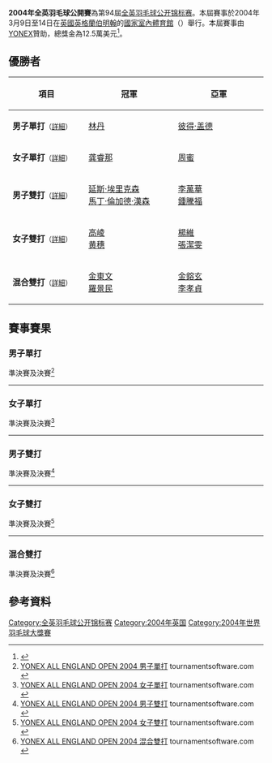 {{noteTA|G1=Badminton}}
{{infobox badminton event
|name           = 2004年全英羽毛球公開賽
|image          =
|size           = 
|caption        =
|dates          = 2004年3月9日－3月14日
|number_edition = 第94屆
|level          = 
|prize_money    = 12.5萬美元
|other          =
|location       = {{ENG}}[[伯明翰|伯明翰]]
|venue          = [[國家室內體育館|國家室內體育館]]
|previous       = 2003年全英羽球公開錦標賽
|next           = 2005年全英羽毛球公開賽
}}
'''2004年全英羽毛球公開賽'''為第94屆[[全英羽毛球公开锦标赛|全英羽毛球公开锦标赛]]。本屆賽事於2004年3月9日至14日在[[英國|英國]][[英格蘭|英格蘭]][[伯明翰|伯明翰]]的[[國家室內體育館|國家室內體育館]]（{{lang|en|National Indoor Arena}}）舉行。本屆賽事由[[YONEX|YONEX]]贊助，總獎金為12.5萬美元<ref>{{cite news|title=全英羽毛球赛中国夺三冠 林丹击败盖德首度封王|url=http://sports.sina.com.cn/o/2004-03-15/0016807799.shtml|agency=新浪体育|date=2004-03-15|accessdate=2015-07-21|archive-date=2016-05-18|archive-url=https://web.archive.org/web/20160518134721/http://sports.sina.com.cn/o/2004-03-15/0016807799.shtml|dead-url=no}}</ref>。

== 優勝者 ==
{| class=wikitable style="font-size:small"
!width="200"|項目
!width="250"|冠軍
!width="250"|亞軍
|-
|'''男子單打'''<small>（[[#男子單打|詳細]]）</small>
|{{flagicon|CHN}} [[林丹|林丹]]
|{{flagicon|DEN}} [[彼得·盖德|彼得·盖德]]
|-
|'''女子單打'''<small>（[[#女子單打|詳細]]）</small>
|{{flagicon|CHN}} [[龚睿那|龚睿那]]
|{{flagicon|CHN}} [[周蜜|周蜜]]
|-
|'''男子雙打'''<small>（[[#男子雙打|詳細]]）</small>
|{{flagicon|DEN}} [[延斯·埃里克森|延斯·埃里克森]]<br/>{{flagicon|DEN}} [[馬丁·倫加德·漢森|馬丁·倫加德·漢森]]
|{{flagicon|MAS}} [[李萬華|李萬華]]<br/>{{flagicon|MAS}} [[鍾騰福|鍾騰福]]
|-
|'''女子雙打'''<small>（[[#女子雙打|詳細]]）</small>
|{{flagicon|CHN}} [[高崚|高崚]]<br/>{{flagicon|CHN}} [[黄穗|黄穗]]
|{{flagicon|CHN}} [[楊維|楊維]]<br/>{{flagicon|CHN}} [[張潔雯|張潔雯]]
|-
|'''混合雙打'''<small>（[[#混合雙打|詳細]]）</small>
|{{flagicon|KOR}} [[金東文|金東文]]<br/>{{flagicon|KOR}} [[羅景民|羅景民]]
|{{flagicon|KOR}} [[金鎔玄|金鎔玄]]<br/>{{flagicon|KOR}} [[李孝貞_(羽毛球運動員)|李孝貞]]
|}

== 賽事賽果 ==
=== 男子單打 ===
;準決賽及決賽<ref name="MS">[http://tournamentsoftware.com/sport/draw.aspx?id=935A50BE-4D76-4F5F-997D-3A0181E8B5C8&draw=1 YONEX ALL ENGLAND OPEN 2004 男子單打] tournamentsoftware.com {{en}}</ref>
{{4TeamBracket-Tennis3-v2
| team-width=200
| RD1-seed1=
| RD1-team1='''{{flagicon|CHN}} [[林丹|林丹]]
| RD1-score1-1='''15
| RD1-score1-2='''15
| RD1-score1-3=
| RD1-seed2=
| RD1-team2={{flagicon|SIN}} [[林羽峰|林羽峰]]
| RD1-score2-1=6
| RD1-score2-2=10
| RD1-score2-3=

| RD1-seed3=
| RD1-team3='''{{flagicon|DEN}} [[彼得·盖德|彼得·盖德]]
| RD1-score3-1='''15
| RD1-score3-2='''15
| RD1-score3-3=
| RD1-seed4=
| RD1-team4={{flagicon|INA}} [[陶菲克·希达亚特|陶菲克]]
| RD1-score4-1=9
| RD1-score4-2=9
| RD1-score4-3=

| RD2-seed1=
| RD2-team1='''{{flagicon|CHN}} [[林丹|林丹]]
| RD2-score1-1=9
| RD2-score1-2='''15
| RD2-score1-3='''15
| RD2-seed2=
| RD2-team2={{flagicon|DEN}} [[彼得·盖德|彼得·盖德]]
| RD2-score2-1='''15
| RD2-score2-2=5
| RD2-score2-3=8
}}
----

=== 女子單打 ===
;準決賽及決賽<ref name="WS">[http://tournamentsoftware.com/sport/draw.aspx?id=935A50BE-4D76-4F5F-997D-3A0181E8B5C8&draw=10 YONEX ALL ENGLAND OPEN 2004 女子單打] tournamentsoftware.com {{en}}</ref>
{{4TeamBracket-Tennis3-v2
| team-width=200
| RD1-seed1=
| RD1-team1='''{{flagicon|CHN}} [[龚睿那|龚睿那]]
| RD1-score1-1='''11
| RD1-score1-2='''11
| RD1-score1-3=
| RD1-seed2=
| RD1-team2={{flagicon|NED}} [[張海麗|張海麗]]
| RD1-score2-1=7
| RD1-score2-2=3
| RD1-score2-3=

| RD1-seed3=
| RD1-team3='''{{flagicon|CHN}} [[周蜜|周蜜]]
| RD1-score3-1='''11
| RD1-score3-2=10
| RD1-score3-3='''11
| RD1-seed4=
| RD1-team4={{flagicon|CHN}} [[张宁_(羽毛球运动员)|张宁]]
| RD1-score4-1=4
| RD1-score4-2='''13
| RD1-score4-3=4

| RD2-seed1=
| RD2-team1='''{{flagicon|CHN}} [[龚睿那|龚睿那]]
| RD2-score1-1='''11
| RD2-score1-2='''11
| RD2-score1-3=
| RD2-seed2=
| RD2-team2={{flagicon|CHN}} [[周蜜|周蜜]]
| RD2-score2-1=7
| RD2-score2-2=7
| RD2-score2-3=
}}
----

=== 男子雙打 ===
;準決賽及決賽<ref name="MD">[http://tournamentsoftware.com/sport/draw.aspx?id=935A50BE-4D76-4F5F-997D-3A0181E8B5C8&draw=15 YONEX ALL ENGLAND OPEN 2004 男子雙打] tournamentsoftware.com {{en}}</ref>
{{4TeamBracket-Tennis3-v2
| team-width=200
| RD1-seed1=
| RD1-team1='''{{flagicon|MAS}} [[李萬華|李萬華]]<br/> {{flagicon|MAS}} [[鍾騰福|鍾騰福]]
| RD1-score1-1='''17
| RD1-score1-2='''15
| RD1-score1-3=
| RD1-seed2=
| RD1-team2={{flagicon|CHN}} [[蔡赟|蔡赟]]<br/> {{flagicon|CHN}} [[傅海峰|傅海峰]]
| RD1-score2-1=15
| RD1-score2-2=10
| RD1-score2-3=

| RD1-seed3=
| RD1-team3='''{{flagicon|DEN}} [[延斯·埃里克森|延斯·埃里克森]]<br/> {{flagicon|DEN}} [[馬丁·倫加德·漢森|馬丁·倫加德·漢森]]
| RD1-score3-1=9
| RD1-score3-2='''15
| RD1-score3-3='''15
| RD1-seed4=
| RD1-team4={{flagicon|INA}} [[徐永贤|徐永贤]]<br/> {{flagicon|INA}} [[林培雷|林培雷]]
| RD1-score4-1='''15
| RD1-score4-2=1
| RD1-score4-3=6

| RD2-seed1=
| RD2-team1={{flagicon|MAS}} [[李萬華|李萬華]]<br/> {{flagicon|MAS}} [[鍾騰福|鍾騰福]]
| RD2-score1-1='''15
| RD2-score1-2=13
| RD2-score1-3=3
| RD2-seed2=
| RD2-team2='''{{flagicon|DEN}} [[延斯·埃里克森|延斯·埃里克森]]<br/> {{flagicon|DEN}} [[馬丁·倫加德·漢森|馬丁·倫加德·漢森]]
| RD2-score2-1=9
| RD2-score2-2='''15
| RD2-score2-3='''15
}}
----

=== 女子雙打 ===
;準決賽及決賽<ref name="WD">[http://tournamentsoftware.com/sport/draw.aspx?id=935A50BE-4D76-4F5F-997D-3A0181E8B5C8&draw=20 YONEX ALL ENGLAND OPEN 2004 女子雙打] tournamentsoftware.com {{en}}</ref>
{{4TeamBracket-Tennis3-v2
| team-width=200
| RD1-seed1=
| RD1-team1='''{{flagicon|CHN}} [[楊維|楊維]]<br/> {{flagicon|CHN}} [[張潔雯|張潔雯]]
| RD1-score1-1='''15
| RD1-score1-2='''15
| RD1-score1-3=
| RD1-seed2=
| RD1-team2={{flagicon|CHN}} [[魏轶力|魏轶力]]<br/> {{flagicon|CHN}} [[赵婷婷|赵婷婷]]
| RD1-score2-1=5
| RD1-score2-2=1
| RD1-score2-3=

| RD1-seed3=
| RD1-team3='''{{flagicon|CHN}} [[高崚|高崚]]<br/> {{flagicon|CHN}} [[黄穗|黄穗]]
| RD1-score3-1=9
| RD1-score3-2='''15
| RD1-score3-3='''17
| RD1-seed4=
| RD1-team4={{flagicon|KOR}} [[李敬元|李敬元]]<br/> {{flagicon|KOR}} [[羅景民|羅景民]]
| RD1-score4-1='''15
| RD1-score4-2=4
| RD1-score4-3=14

| RD2-seed1=
| RD2-team1={{flagicon|CHN}} [[楊維|楊維]]<br/> {{flagicon|CHN}} [[張潔雯|張潔雯]] (棄權)
| RD2-score1-1=
| RD2-score1-2=
| RD2-score1-3=
| RD2-seed2=
| RD2-team2='''{{flagicon|CHN}} [[高崚|高崚]]<br/> {{flagicon|CHN}} [[黄穗|黄穗]]
| RD2-score2-1=
| RD2-score2-2=
| RD2-score2-3=
}}
----

=== 混合雙打 ===
;準決賽及決賽<ref name="XD">[http://tournamentsoftware.com/sport/draw.aspx?id=935A50BE-4D76-4F5F-997D-3A0181E8B5C8&draw=17 YONEX ALL ENGLAND OPEN 2004 混合雙打] tournamentsoftware.com {{en}}</ref>
{{4TeamBracket-Tennis3-v2
| team-width=200
| RD1-seed1=
| RD1-team1='''{{flagicon|KOR}} [[金東文|金東文]]<br/> {{flagicon|KOR}} [[羅景民|羅景民]]
| RD1-score1-1='''15
| RD1-score1-2='''15
| RD1-score1-3=
| RD1-seed2=
| RD1-team2={{flagicon|INA}} [[诺瓦·维迪安托|诺瓦·维迪安托]]<br/> {{flagicon|INA}} [[维塔·玛丽莎|维塔·玛丽莎]]
| RD1-score2-1=9
| RD1-score2-2=9
| RD1-score2-3=

| RD1-seed3=
| RD1-team3='''{{flagicon|KOR}} [[金鎔玄|金鎔玄]]<br/> {{flagicon|KOR}} [[李孝貞_(羽毛球運動員)|李孝貞]]
| RD1-score3-1=8
| RD1-score3-2='''15
| RD1-score3-3='''15
| RD1-seed4=
| RD1-team4={{flagicon|DEN}} [[延斯·埃里克森|延斯·埃里克森]]<br/> {{flagicon|DEN}} [[梅特·施約達格|梅特·施約達格]]
| RD1-score4-1='''15
| RD1-score4-2=7
| RD1-score4-3=8

| RD2-seed1=
| RD2-team1='''{{flagicon|KOR}} [[金東文|金東文]]<br/> {{flagicon|KOR}} [[羅景民|羅景民]]
| RD2-score1-1='''15
| RD2-score1-2='''17
| RD2-score1-3=
| RD2-seed2=
| RD2-team2={{flagicon|KOR}} [[金鎔玄|金鎔玄]]<br/> {{flagicon|KOR}} [[李孝貞_(羽毛球運動員)|李孝貞]]
| RD2-score2-1=8
| RD2-score2-2=15
| RD2-score2-3=
}}

== 參考資料 ==
{{Reflist}}

{{All England}}

[[Category:全英羽毛球公开锦标赛|Category:全英羽毛球公开锦标赛]]
[[Category:2004年英国|Category:2004年英国]]
[[Category:2004年世界羽毛球大獎賽|Category:2004年世界羽毛球大獎賽]]